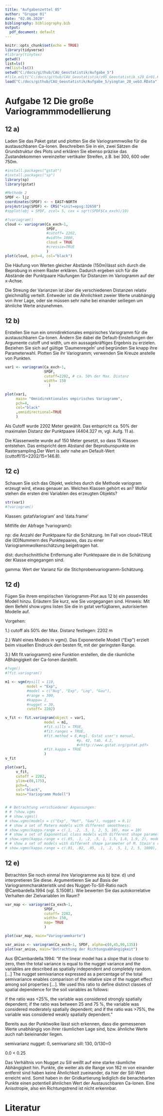 ```yaml
---
title: "Aufgabenzettel 05"
author: "Gruppe 01"
date: "02.06.2020"
bibliography: bibliography.bib
output:
  pdf_document: default
---
```


```r
knitr::opts_chunk$set(echo = TRUE)
library(tidyverse)
#library(tinytex)
getwd()
list=ls()
rm(list=ls())
setwd("C:/docs/github/CAU_Geostatistik/Aufgabe_5")
#file.edit("C:/docs/github/CAU_Geostatistik/z05_Geostatistik_s20_Gr01.Rmd")
load("C:/docs/github/CAU_Geostatistik/Aufgabe_5/yingtan_20_ueb3.RData")
```

# Aufgabe 12 Die große Variogrammmodellierung

## 12 a)
Laden Sie das Paket gstat und plotten Sie die Variogrammwolke für die
austauschbaren Ca-Ionen.
Beschreiben Sie in ein, zwei Sätzen die Grundstruktur des Plots und 
erklären Sie ebenso präzise das Zustandekommen
vereinzelter vertikaler Streifen, z.B. bei 300, 600 oder 750m.

```r
#install.packages("gstat")
#install.packages("sp")
library(sp)
library(gstat)

#Methode 2
SPDF <- ljz
coordinates(SPDF) <- ~ EAST+NORTH
proj4string(SPDF) <- CRS("+init=epsg:32650")
#spplot(obj = SPDF, zcol= 5, cex = sqrt(SPDF$Ca_exch)/10)

#?variogram()
cloud <- variogram(Ca_exch~1,
                   SPDF, 
                   #cutoff= 2202, 
                   #width= 1000, 
                   cloud = TRUE
                   #cressie=TRUE
                   )
plot(cloud, pch=4, col="black")
```
Die Häufung von Werten gleicher Abstände (150m)lässt sich durch die Beprobung in einem Raster erklären. Dadurch ergeben sich für die Abstände der Punktpaare Häufungen für Distanzen im Variogramm auf der x-Achse.

Die Streung der Varianzen ist über die verschiedenen Distanzen relativ gleichmäßig verteilt. Entweder ist die Ähnlichkeit zweier Werte unabhängig von ihrer Lage, oder sie müssen sehr nahe bei einander seiliegen um ähnliche Werte anzunehmen.


## 12 b)
Erstellen Sie nun ein omnidirektionales empirisches Variogramm für die
austauschbaren Ca-Ionen. Ändern Sie dabei die Default-Einstellungen der
Argumente cutoff und width, um ein aussagekräftiges Ergebnis zu erzielen.
Beziehen Sie sich auf gültige 'Daumenregeln' und begründen Sie knapp ihre
Parameterwahl. Plotten Sie ihr Variogramm; verwenden Sie Kreuze anstelle
von Punkten.

```r
var1 <- variogram(Ca_exch~1, 
                  SPDF, 
                  cutoff=2202, # ca. 50% der Max. Distanz
                  width= 150 
                    )

plot(var1,
     main= "Omnidirektionales empirisches Variogramm",
     pch=4, 
     col="black"
     ,omnidirectional=TRUE
     )
```
Als Cutoff wurde 2202 Meter gewählt. Das entspricht ca. 50% der maximalen Distanz der Punktpaare (4404.327 m, vgl. Aufg. 11 a).

Die Klassenweite wurde auf 150 Meter gesetzt, so dass 15 Klassen entstehen. Das entspricht dem Abstand der Beprobunspunkte im Rastersampling.Der Wert is sehr nahe am Default-Wert (cuttoff/15=2202/15=146.8).


## 12 c)
Schauen Sie sich das Objekt, welches durch die Methode variogram erzeugt wird, etwas genauer an.
Welchen Klassen gehört es an?
Wofür stehen die ersten drei Variablen des erzeugten Objekts?

```r
str(var1)
#?variogram()
```


Klassen: gstatVariogram’ and 'data.frame'

Mitfilfe  der Abfrage ?variogram():

np: die Anzahl der Punktpaare für die Schätzung. Im Fall von cloud=TRUE die (ID)Nummern des Punktepaares, das zu einer Variogrammwolkenschätzung beigetragen hat.

dist: durchschnittliche Entfernung aller Punktepaare die in die Schätzung der Klasse eingegangen sind.

gamma: Wert der Varianz für die Stichprobenvariogramm-Schätzung.

## 12 d)
Fügen Sie ihrem empirischen Variogramm-Plot aus 12 b) ein passendes Modell hinzu.
Erläutern Sie kurz, wie Sie vorgegangen sind.
Hinweis: Mit dem Befehl show.vgms listen Sie die in gstat verfügbaren, autorisierten Modelle auf.

Vorgehen: 

1.) cutoff als 50% der Max. Distanz festlegen: 2202 m

2.) Wahl eines Models in vgm(). Das Exponentielle Modell ("Exp") erzielt beim visuellen EIndruck den besten fit, mit der geringsten Range.

3.) Mit fit.variogramm() eine Funktion erstellen, die die räumliche ABhängigkeit der Ca-Ionen darstellt.


```r
#?vgm()
#?fit.variogram()

m1 <- vgm(#psill = 110,
          model = "Exp",
          #model = c("Nug", "Exp", "Log", "Gau"),
          #range = 300,
          #kappa= 2,
          #nugget = 30, 
          cutoff= 2202)

v_fit <- fit.variogram(object = var1,
                  model = m1,
                  #fit.sills = TRUE,
                  #fit.ranges = TRUE,
                  #fit.method = 6,#vgl. Gstat user's manual, 
                                 #p. 42, tab. 4.2,
                                 #<http://www.gstat.org/gstat.pdf>
                  #fit.kappa = TRUE
                  )
v_fit

plot(var1, 
     v_fit,
     cutoff = 2202,
     ylim=c(0,175),
     pch=4,
     col="black",
     main="Variogramm Modell")


# # Betrachtung verschiedener Anpassungen:
# # ?show.vgms
# # show.vgms()
# show.vgms(models = c("Exp", "Mat", "Gau"), nugget = 0.1)
# # show a set of Matern models with different smoothness:
# show.vgms(kappa.range = c(.1, .2, .5, 1, 2, 5, 10), max = 10)
# # show a set of Exponential class models with different shape parameter:
# show.vgms(kappa.range = c(.05, .1, .2, .5, 1, 1.5, 1.8, 1.9, 2), models = "Exc", max = 10)
# # show a set of models with different shape parameter of M. Stein's representation of the Matern:
# show.vgms(kappa.range = c(.01, .02, .05, .1, .2, .5, 1, 2, 5, 1000), models = "Ste", max = 2)
```


## 12 e)
Betrachten Sie noch einmal ihre Variogramme aus b) bzw. d) und interpretieren Sie diese.
Argumentieren Sie auf Basis der Variogrammcharakteristik und des Nugget-To-Sill-Ratio nach @Cambardella.1994 (vgl. S.1508f.).
Wie bewerten Sie das autokorrelative Verhalten der Zielvariablen im Raum?

```r
var_map <- variogram(Ca_exch~1, 
                  SPDF, 
                  cutoff= 2202, 
                  width= 150,
                  map= TRUE
                  )

plot(var_map, main="Variogrammkarte")
```
```r
var_aniso <- variogram(Ca_exch~1, SPDF, alpha=c(0,45,90,135))
plot(var_aniso, main="Betrachtung der Richtungsabhängigkeit")
```


Aus @Cambardella.1994:
"If the linear model has a slope that is close to zero, then the total
variance is equal to the nugget variance and the variables
are described as spatially independent and completely
random. 
[...]
The nugget semivariance expressed as a percentage of the total semivariance enables comparison of the relative size of the nugget effect among soil properties [...]. We used this ratio to define
distinct classes of spatial dependence for the soil variables
as follows:

if the ratio was <25%, the variable was considered strongly spatially dependent;
if the ratio was between 25 and 75 %, the variable was considered moderately spatially dependent; 
and if the ratio was >75%, the variable was considered weakly spatially dependent."

Bereits aus der Punktwolke lässt sich erkennen, dass die gemessenen Werte unabhängig von ihrer räumlichen Lage sind, bzw. ähnliche Werte auch nah beieinander liegen.

semivarianz nugget: 0,  semivarianz sill: 130, 0/130=0

0.0 < 0.25

Das Verhältnis von Nugget zu Sill weißt auf eine starke räumliche Abhängigkeit hin. Punkte, die weiter als  die Range von 162 m von einander entfernt sind haben keine Ähnlichkeit zueinander, da hier der Sill-Wert erreicht wird. Somit haben in der Gridkartierung lediglich die benachbarten Punkte einen potentiell ähnlichen Wert der Austauschbaren Ca-Ionen. Eine Anisotropie, also ein Richtungstrend ist nicht erkennbar. 


# Literatur